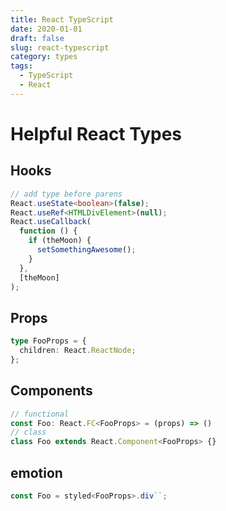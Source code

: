 ```yaml
---
title: React TypeScript
date: 2020-01-01
draft: false
slug: react-typescript
category: types
tags:
  - TypeScript
  - React
---
```


# Helpful React Types

## Hooks

```typescript
// add type before parens
React.useState<boolean>(false);
React.useRef<HTMLDivElement>(null);
React.useCallback(
  function () {
    if (theMoon) {
      setSomethingAwesome();
    }
  },
  [theMoon]
);
```

## Props

```typescript
type FooProps = {
  children: React.ReactNode;
};
```

## Components

```typescript
// functional
const Foo: React.FC<FooProps> = (props) => ()
// class
class Foo extends React.Component<FooProps> {}
```

## emotion

```jsx
const Foo = styled<FooProps>.div``;
```
